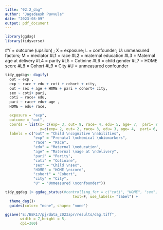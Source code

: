 ```yaml
---
title: "02.2_dag"
author: "Jagadeesh Puvvula"
date: "2023-08-09"
output: pdf_document
---
```


```r
library(ggdag)
library(tidyverse)
```

#Y = outcome (upsilon) ; X = exposure; L = confounder; U: unmeasured factors; M = mediator
#L1 = race
#L2 = maternal education
#L3 = Maternal age at delivery
#L4 = parity
#L5 = Cotinine
#L6 = child gender
#L7 = HOME score
#L8 = Cohort
#L9 = City
#U = unmeasured confounder
```r
tidy_ggdag<- dagify(
  out ~ exp ,
  exp ~ race + edu + coti + cohort + city,
  out ~ sex + age + HOME + pari + cohort+ city,
  sex ~ coti+ pari,
  coti ~ race+ edu,
  pari ~ race+ edu+ age ,
  HOME ~ edu+ race,

  exposure = "exp",
  outcome = "out",
  coords = list(x= c(exp= 3, out= 9, race= 4, edu= 5, age= 7,  pari= 7, coti= 3, sex= 9, HOME= 4, cohort= 7, city = 6),
                y=c(exp= 2, out= 2, race= 3, edu= 3, age= 4,  pari= 6, coti= 5, sex= 8.5, HOME= 9, cohort= 0, city = 0)),
  labels = c("out" = "Child \ncognitive \nabilities",
             "exp" = "Prenatal \nchemical \nbiomarkers",
             "race" = "Race",
             "edu" = "Maternal \neducation",
             "age" = "Maternal \nage at \ndelivery",
             "pari" = "Parity",
             "coti" = "Cotinine",
             "sex" = "Child \nsex",
             "HOME" = "HOME \nscore",
             "cohort" = "Cohort",
             "city" = "City",
             "U" = "Unmeasured \nconfounder"))
```


```r
tidy_ggdag |> ggdag_status(#controlling_for = c("coti", "HOME", "sex", "age", "pari", "race"),
                               text=F, use_labels= "label") +
  theme_dag()+
  guides(color= "none", shape= "none")
```


```r
ggsave("E:/BBK17/pj/data_2023apr/results/dag.tiff", 
       width = 7,height = 5,
       dpi=300)
```


